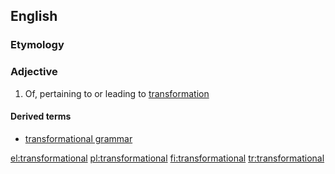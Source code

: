 ==English==
===Etymology===
{{suffix|transformation|al|lang=en}}

===Adjective===
{{en-adj}}

# Of, pertaining to or leading to [[transformation]]

====Derived terms====
* [[transformational grammar]]

[[el:transformational]]
[[pl:transformational]]
[[fi:transformational]]
[[tr:transformational]]